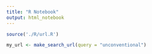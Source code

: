 ```yaml
---
title: "R Notebook"
output: html_notebook
---
```


```r
source('./R/url.R')

my_url <- make_search_url(query = "unconventional")
```

